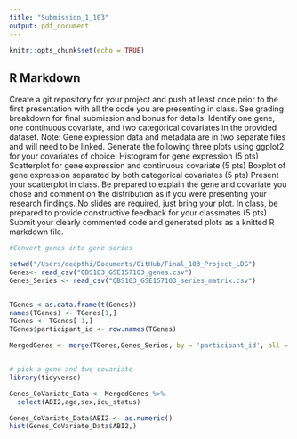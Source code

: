 ```yaml
---
title: "Submission_1_103"
output: pdf_document
---
```


```r
knitr::opts_chunk$set(echo = TRUE)
```

## R Markdown


Create a git repository for your project and push at least once prior to the first presentation with all the code you are presenting in class. See grading breakdown for final submission and bonus for details.
Identify one gene, one continuous covariate, and two categorical covariates in the provided dataset. Note: Gene expression data and metadata are in two separate files and will need to be linked.
Generate the following three plots using ggplot2 for your covariates of choice:
Histogram for gene expression (5 pts)    
Scatterplot for gene expression and continuous covariate (5 pts)
Boxplot of gene expression separated by both categorical covariates (5 pts)
Present your scatterplot in class. Be prepared to explain the gene and covariate you chose and comment on the distribution as if you were presenting your research findings. No slides are required, just bring your plot. In class, be prepared to provide constructive feedback for your classmates (5 pts)
Submit your clearly commented code and generated plots as a knitted R markdown file.


```r
#Convert genes into gene series

setwd("/Users/deepthi/Documents/GitHub/Final_103_Project_LDG")
Genes<- read_csv("QBS103_GSE157103_genes.csv")
Genes_Series <- read_csv("QBS103_GSE157103_series_matrix.csv")



```
```r
TGenes <-as.data.frame(t(Genes))
names(TGenes) <- TGenes[1,]
TGenes <- TGenes[-1,]
TGenes$participant_id <- row.names(TGenes)

MergedGenes <- merge(TGenes,Genes_Series, by = 'participant_id', all = TRUE) 



```


```r
# pick a gene and two covariate
library(tidyverse)

Genes_CoVariate_Data <- MergedGenes %>%
  select(ABI2,age,sex,icu_status) 

```

```r

Genes_CoVariate_Data$ABI2 <- as.numeric()
hist(Genes_CoVariate_Data$ABI2,)


```

